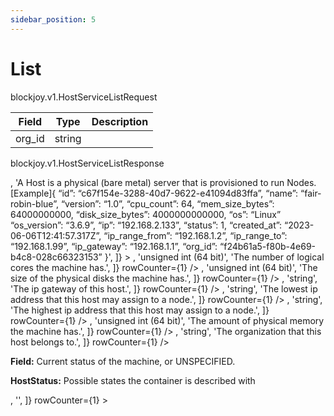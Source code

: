 ```yaml
---
sidebar_position: 5
---
```



# List

<ApiMethod method="rpc" name="List" />

<ApiMethod method="requests" name="HostServiceListRequest" />

<VersionType>blockjoy.v1.HostServiceListRequest</VersionType>

| Field  | Type   | Description |
| ------ | ------ | ----------- |
| org_id | string |             |

<CustomCodeBlock codes={codes} />

<ApiMethod method="returns" name="HostServiceListResponse" />

<VersionType>blockjoy.v1.HostServiceListResponse</VersionType>

<Table>
  <TableHead items={['Field', 'Type', 'Description']} />
  <TableBody>
    <TableBodyRow
      items={[
        'hosts',
        <TableCellWithOption text="Host" info="repeated" />,
        'A Host is a physical (bare metal) server that is provisioned to run Nodes. [Example]{ “id”: “c67f154e-3288-40d7-9622-e41094d83ffa”, “name”: “fair-robin-blue”, “version”: “1.0”, “cpu_count”: 64, “mem_size_bytes”: 64000000000, “disk_size_bytes”: 4000000000000, “os”: “Linux” “os_version”: “3.6.9”, “ip”: “192.168.2.133”, “status”: 1, “created_at”: “2023-06-06T12:41:57.317Z”, “ip_range_from”: “192.168.1.2”, “ip_range_to”: “192.168.1.99”, “ip_gateway”: “192.168.1.1”, “org_id”: “f24b61a5-f80b-4e69-b4c8-028c66323153” }',
      ]}
    >
      <TableBodyRow
        items={[
          <TableCellWithOption text="cpu_count" warning="optional" />,
          'unsigned int (64 bit)',
          'The number of logical cores the machine has.',
        ]}
        rowCounter={1}
      />
      <TableBodyRow
        items={[
          'created_at',
          'Timestamp',
          'The moment this host was created. Corresponds to the moment that the host_provision was',
        ]}
        rowCounter={1}
      >
        <TableBodyRow items={['nanos', 'int (32 bit)', '']} rowCounter={2} />
        <TableBodyRow items={['seconds', 'int (64 bit)', '']} rowCounter={2} />
      </TableBodyRow>
      <TableBodyRow
        items={[
          <TableCellWithOption text="disk_size_bytes" warning="optional" />,
          'unsigned int (64 bit)',
          'The size of the physical disks the machine has.',
        ]}
        rowCounter={1}
      />
      <TableBodyRow
        items={['id', 'string', 'This is the id of the host.']}
        rowCounter={1}
      />
      <TableBodyRow
        items={[
          'ip',
          'string',
          'The ip address on which the machine is reachable.',
        ]}
        rowCounter={1}
      />
      <TableBodyRow
        items={[
          <TableCellWithOption text="ip_gateway" warning="optional" />,
          'string',
          'The ip gateway of this host.',
        ]}
        rowCounter={1}
      />
      <TableBodyRow
        items={[
          <TableCellWithOption text="ip_range_from" warning="optional" />,
          'string',
          'The lowest ip address that this host may assign to a node.',
        ]}
        rowCounter={1}
      />
      <TableBodyRow
        items={[
          <TableCellWithOption text="ip_range_to" warning="optional" />,
          'string',
          'The highest ip address that this host may assign to a node.',
        ]}
        rowCounter={1}
      />
      <TableBodyRow
        items={[
          <TableCellWithOption text="mem_size_bytes" warning="optional" />,
          'unsigned int (64 bit)',
          'The amount of physical memory the machine has.',
        ]}
        rowCounter={1}
      />
      <TableBodyRow
        items={[
          'name',
          'string',
          'This is the randomly generated name of the host.',
        ]}
        rowCounter={1}
      />
      <TableBodyRow
        items={[
          <TableCellWithOption text="org_id" warning="optional" />,
          'string',
          'The organization that this host belongs to.',
        ]}
        rowCounter={1}
      />
      <TableBodyRow
        items={[
          'os',
          'string',
          'The operating system running on the machine, i.e. “BSD” or “Linux”.',
        ]}
        rowCounter={1}
      />
      <TableBodyRow
        items={[
          'os_version',
          'string',
          'The version of said operating system running on the host.',
        ]}
        rowCounter={1}
      />
      <TableBodyRow
        items={[
          'status',
          'HostStatus',
          <>
            <p>
              <strong>Field:</strong> Current status of the machine, or
              UNSPECIFIED.
            </p>
            <p>
              <strong>HostStatus:</strong> Possible states the container is
              described with
            </p>
          </>,
          '',
        ]}
        rowCounter={1}
      >
        <TableBodyRow
          items={['HOST_STATUS_UNSPECIFIED', '= 0', '']}
          rowCounter={2}
        />
        <TableBodyRow
          items={['HOST_STATUS_CREATING', '= 1', '']}
          rowCounter={2}
        />
        <TableBodyRow
          items={['HOST_STATUS_RUNNING', '= 2', '']}
          rowCounter={2}
        />
        <TableBodyRow
          items={['HOST_STATUS_STARTING', '= 3', '']}
          rowCounter={2}
        />
        <TableBodyRow
          items={['HOST_STATUS_STOPPING', '= 4', '']}
          rowCounter={2}
        />
        <TableBodyRow
          items={['HOST_STATUS_STOPPED', '= 5', '']}
          rowCounter={2}
        />
        <TableBodyRow
          items={['HOST_STATUS_UPGRADING', '= 6', '']}
          rowCounter={2}
        />
        <TableBodyRow
          items={['HOST_STATUS_UPGRADED', '= 7', '']}
          rowCounter={2}
        />
        <TableBodyRow
          items={['HOST_STATUS_DELETING', '= 8', '']}
          rowCounter={2}
        />
        <TableBodyRow
          items={['HOST_STATUS_DELETED', '= 9', '']}
          rowCounter={2}
        />
        <TableBodyRow
          items={['HOST_STATUS_INSTALLING', '= 10', '']}
          rowCounter={2}
        />
        <TableBodyRow
          items={['HOST_STATUS_SNAPSHOTTING', '= 11', '']}
          rowCounter={2}
        />
      </TableBodyRow>
      <TableBodyRow
        items={[
          'version',
          'string',
          'The version of the blockjoy control software running on the host.',
        ]}
        rowCounter={1}
      />
    </TableBodyRow>
  </TableBody>
</Table>
